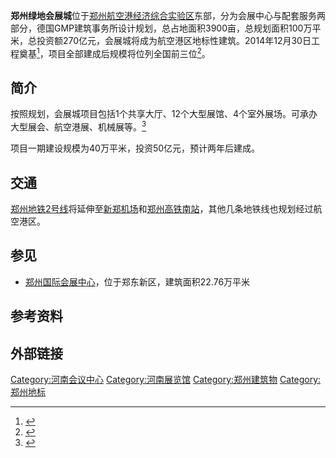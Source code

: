 '''郑州绿地会展城'''位于[[郑州航空港经济综合实验区|郑州航空港经济综合实验区]]东部，分为会展中心与配套服务两部分，德国GMP建筑事务所设计规划，总占地面积3900亩，总规划面积100万平米，总投资额270亿元，会展城将成为航空港区地标性建筑。2014年12月30日工程奠基<ref >{{cite web |url=http://news.163.com/14/1231/02/AEOQ70CD00014AED.html |language= |title=绿地会展城在航空港区奠基 |publisher=郑州日报 |date=2014-12-31 |accessdate= |archive-url=https://web.archive.org/web/20141231141550/http://news.163.com/14/1231/02/AEOQ70CD00014AED.html |archive-date=2014-12-31 |dead-url=yes }}</ref>，项目全部建成后规模将位列全国前三位<ref >{{cite web |url=http://henan.qq.com/a/20141231/007062.htm |language= |title=郑州将建百万级会展城 相当于5个国际会展中心 |publisher=大河网-大河报 |date=2014-12-31 |accessdate= |archive-date=2014-12-31 |archive-url=https://web.archive.org/web/20141231140758/http://henan.qq.com/a/20141231/007062.htm |dead-url=no }}</ref>。

== 简介 ==
按照规划，会展城项目包括1个共享大厅、12个大型展馆、4个室外展场。可承办大型展会、航空港展、机械展等。<ref >{{cite web |url=http://hb.winshang.com/news-431016.html |language= |title=郑州绿地会展城项目奠基 规划面积100万方总投资270亿 |publisher=赢商网 |date=2014年12月31日 |accessdate= |archive-date=2014年12月31日 |archive-url=https://web.archive.org/web/20141231133403/http://hb.winshang.com/news-431016.html |dead-url=no }}</ref>

项目一期建设规模为40万平米，投资50亿元，预计两年后建成。

== 交通 ==
[[郑州地铁2号线|郑州地铁2号线]]将延伸至[[郑州新郑国际机场|新郑机场]]和[[郑州南站_(郑渝客运专线)|郑州高铁南站]]，其他几条地铁线也规划经过航空港区。

== 参见 ==
*[[郑州国际会展中心|郑州国际会展中心]]，位于郑东新区，建筑面积22.76万平米

== 参考资料 ==
{{reflist}}

== 外部链接 ==

{{DEFAULTSORT:}}
[[Category:河南会议中心|Category:河南会议中心]]
[[Category:河南展览馆|Category:河南展览馆]]
[[Category:郑州建筑物|Category:郑州建筑物]]
[[Category:郑州地标|Category:郑州地标]]